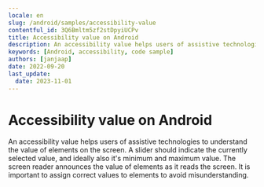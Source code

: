 ```yaml
---
locale: en
slug: /android/samples/accessibility-value
contentful_id: 3Q6Bmltm5zf2stDpyiUCPv
title: Accessibility value on Android
description: An accessibility value helps users of assistive technologies to understand the value of elements on the screen.
keywords: [Android, accessibility, code sample]
authors: [janjaap]
date: 2022-09-20
last_update:
  date: 2023-11-01
---
```


# Accessibility value on Android

An accessibility value helps users of assistive technologies to understand the value of elements on the screen. A slider should indicate the currently selected value, and ideally also it's minimum and maximum value. The screen reader announces the value of elements as it reads the screen. It is important to assign correct values to elements to avoid misunderstanding.

<CodeSample id="accessibility-value" locale="en" platform="android"/>
